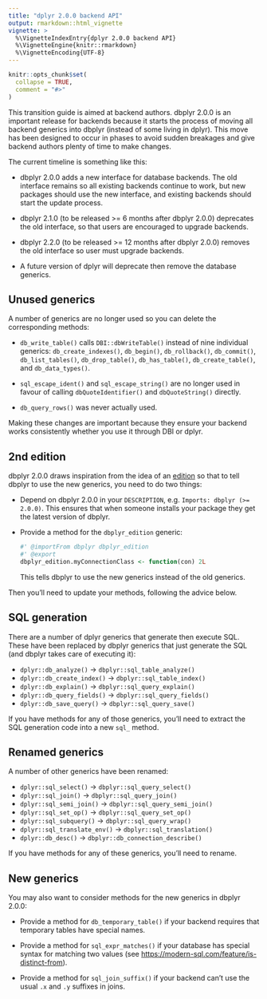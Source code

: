 ```yaml
---
title: "dplyr 2.0.0 backend API"
output: rmarkdown::html_vignette
vignette: >
  %\VignetteIndexEntry{dplyr 2.0.0 backend API}
  %\VignetteEngine{knitr::rmarkdown}
  %\VignetteEncoding{UTF-8}
---
```


```r
knitr::opts_chunk$set(
  collapse = TRUE,
  comment = "#>"
)
```

This transition guide is aimed at backend authors.
dbplyr 2.0.0 is an important release for backends because it starts the process of moving all backend generics into dbplyr (instead of some living in dplyr).
This move has been designed to occur in phases to avoid sudden breakages and give backend authors plenty of time to make changes.

The current timeline is something like this:

-   dbplyr 2.0.0 adds a new interface for database backends.
    The old interface remains so all existing backends continue to work, but new packages should use the new interface, and existing backends should start the update process. 

-   dbplyr 2.1.0 (to be released \>= 6 months after dbplyr 2.0.0) deprecates the old interface, so that users are encouraged to upgrade backends.

-   dbplyr 2.2.0 (to be released \>= 12 months after dbplyr 2.0.0) removes the old interface so user must upgrade backends.

-   A future version of dplyr will deprecate then remove the database generics.

## Unused generics

A number of generics are no longer used so you can delete the corresponding methods:

-   `db_write_table()` calls `DBI::dbWriteTable()` instead of nine individual generics: `db_create_indexes()`, `db_begin()`, `db_rollback()`, `db_commit()`, `db_list_tables()`, `db_drop_table()`, `db_has_table()`, `db_create_table()`, and `db_data_types()`.

-   `sql_escape_ident()` and `sql_escape_string()` are no longer used in favour of calling `dbQuoteIdentifier()` and `dbQuoteString()` directly.

-   `db_query_rows()` was never actually used.

Making these changes are important because they ensure your backend works consistently whether you use it through DBI or dplyr.

## 2nd edition

dbplyr 2.0.0 draws inspiration from the idea of an [edition](https://testthat.r-lib.org/articles/third-edition.html) so that to tell dbplyr to use the new generics, you need to do two things:

-   Depend on dbplyr 2.0.0 in your `DESCRIPTION`, e.g.
    `Imports: dbplyr (>= 2.0.0)`.
    This ensures that when someone installs your package they get the latest version of dbplyr.

-   Provide a method for the `dbplyr_edition` generic:

    ```r
    #' @importFrom dbplyr dbplyr_edition
    #' @export
    dbplyr_edition.myConnectionClass <- function(con) 2L
    ```

    This tells dbplyr to use the new generics instead of the old generics.

Then you'll need to update your methods, following the advice below.

## SQL generation

There are a number of dplyr generics that generate then execute SQL.
These have been replaced by dbplyr generics that just generate the SQL (and dbplyr takes care of executing it):

-   `dplyr::db_analyze()` -\> `dbplyr::sql_table_analyze()`
-   `dplyr::db_create_index()` -\> `dbplyr::sql_table_index()`
-   `dplyr::db_explain()` -\> `dbplyr::sql_query_explain()`
-   `dplyr::db_query_fields()` -\> `dbplyr::sql_query_fields()`
-   `dplyr::db_save_query()` -\> `dbplyr::sql_query_save()`

If you have methods for any of those generics, you'll need to extract the SQL generation code into a new `sql_` method.

## Renamed generics

A number of other generics have been renamed:

-   `dplyr::sql_select()` -\> `dbplyr::sql_query_select()`
-   `dplyr::sql_join()` -\> `dbplyr::sql_query_join()`
-   `dplyr::sql_semi_join()` -\> `dbplyr::sql_query_semi_join()`
-   `dplyr::sql_set_op()` -\> `dbplyr::sql_query_set_op()`
-   `dplyr::sql_subquery()` -\> `dbplyr::sql_query_wrap()`
-   `dplyr::sql_translate_env()` -\> `dbplyr::sql_translation()`
-   `dplyr::db_desc()` -\> `dbplyr::db_connection_describe()`

If you have methods for any of these generics, you'll need to rename.

## New generics

You may also want to consider methods for the new generics in dbplyr 2.0.0:

-   Provide a method for `db_temporary_table()` if your backend requires that temporary tables have special names.

-   Provide a method for `sql_expr_matches()` if your database has special syntax for matching two values (see <https://modern-sql.com/feature/is-distinct-from>).

-   Provide a method for `sql_join_suffix()` if your backend can't use the usual `.x` and `.y` suffixes in joins.
